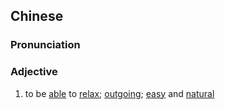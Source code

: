 {{also|放得开}}
==Chinese==
{{zh-forms|s=放得开|type=12}}

===Pronunciation===
{{zh-pron
|m=fàngdekāi
|c=fong3 dak1 hoi1
|cat=a
}}

===Adjective===
{{zh-adj}}

# to be [[able]] to [[relax]]; [[outgoing]]; [[easy]] and [[natural]]